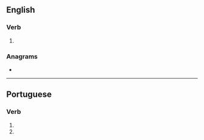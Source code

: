 ==English==

===Verb===
{{head|en|verb form}}

# {{en-third-person singular of|harmonize}}

===Anagrams===
* {{anagrams|en|Horezmians}}

----

==Portuguese==

===Verb===
{{head|pt|verb form}}

# {{inflection of|harmonizar||2|s|pres|subj|lang=pt}}
# {{inflection of|harmonizar||2|s|negative|impr|lang=pt}}